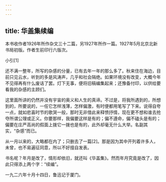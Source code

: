 ```yaml
---
---
---
```

title: 华盖集续编
---




本书收作者1926年所作杂文三十二篇，另1927年所作一篇。1927年5月北京北新书局初版。作者生前印行六版次。





小引[1]


还不满一整年，所写的杂感的分量，已有去年一年的那么多了。秋来住在海边，目前只见云水，听到的多是风涛声，几乎和社会隔绝。如果环境没有改变，大概今年不见得再有什么废话了罢。灯下无事，便将旧稿编集起来；还豫备付印，以供给要看我的杂感的主顾们。

这里面所讲的仍然并没有宇宙的奥义和人生的真谛。不过是，将我所遇到的，所想到的，所要说的，一任它怎样浅薄，怎样偏激，有时便都用笔写了下来。说得自夸一点，就如悲喜时节的歌哭一般，那时无非借此来释愤抒情，现在更不想和谁去抢夺所谓公理或正义。你要那样，我偏要这样是有的；偏不遵命，偏不磕头是有的；偏要在庄严高尚的假面上拨它一拨也是有的，此外却毫无什么大举。名副其实，“杂感”而已。

从一月以来的，大略都在内了；只删去了一篇[2]。那是因为其中开列着许多人，未曾，也不易遍征同意，所以不好擅自发表。

书名呢？年月是改了，情形却依旧，就还叫《华盖集》。然而年月究竟是改了，因此只得添上两个字：“续编”。

一九二六年十月十四日，鲁迅记于厦门。